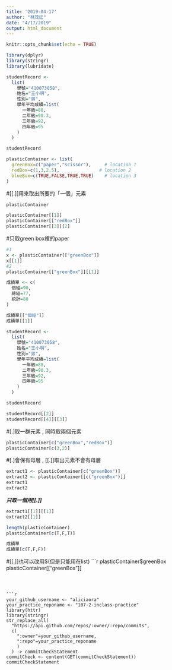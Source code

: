 ```yaml
---
title: '2019-04-17'
author: "林茂廷"
date: "4/17/2019"
output: html_document
---
```


```r
knitr::opts_chunk$set(echo = TRUE)
```

```r
library(dplyr)
library(stringr)
library(lubridate)
```

```r
studentRecord <-
  list(
    學號="410073058",
    姓名="王小明",
    性別="男",
    學年平均成績=list(
      一年級=88,
      二年級=90.3,
      三年級=92,
      四年級=95
    )
  )

studentRecord
```

```r
plasticContainer <- list(
  greenBox=c("paper","scissor"),     # location 1
  redBox=c(1,3,2.5),               # location 2
  blueBox=c(TRUE,FALSE,TRUE,TRUE)    # location 3
)
```
#[[.]]用來取出所要的「一個」元素
```r
plasticContainer

plasticContainer[[1]]
plasticContainer[["redBox"]]
plasticContainer[[3]][2]
```
#只取green box裡的paper
```r
#1
x <- plasticContainer[["greenBox"]] 
x[[1]]
#2
plasticContainer[["greenBox"]][[1]]
```


```r
成績單 <- c(
  個經=90,
  總經=77,
  統計=88
)
```

```r
成績單[["個經"]]
成績單[[1]]
```

```r
studentRecord <-
  list(
    學號="410073058",
    姓名="王小明",
    性別="男",
    學年平均成績=list(
      一年級=88,
      二年級=90.3,
      三年級=92,
      四年級=95
    )
  )

studentRecord

studentRecord[[2]]
studentRecord[[4]][[3]]
```

#[.]取一群元素 , 同時取兩個元素
```r
plasticContainer[c("greenBox","redBox")] 
plasticContainer[c(3,2)]
```

#[.]會保有母層 , [[.]]取出元素不會有母層
```r
extract1 <- plasticContainer[c("greenBox")]
extract2 <- plasticContainer[[c("greenBox")]]
extract1
extract2
```
***只取一個用[[.]]***
```r
extract1[[1]][[1]]
extract2[[1]]
```

```r
length(plasticContainer)
plasticContainer[c(T,F,T)]
```

```r
成績單
成績單[c(T,F,F)]
```
#[[.]]也可以改用$(但是只能用在list)
```r
plasticContainer$greenBox
plasticContainer[["greenBox"]]
```



```r
your_github_username <- "aliciaora"
your_practice_reponame <- "107-2-inclass-practice"
library(httr)
library(stringr)
str_replace_all(
  "https://api.github.com/repos/:owner/:repo/commits",
  c(
    ":owner"=your_github_username,
    ":repo"=your_practice_reponame
    )
  ) -> commitCheckStatement
commitCheck <- content(GET(commitCheckStatement))
commitCheckStatement
```

